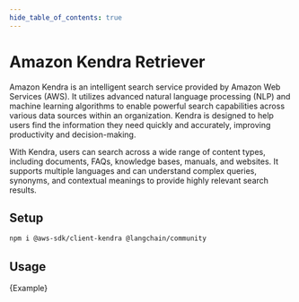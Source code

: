 ```yaml
---
hide_table_of_contents: true
---
```


# Amazon Kendra Retriever

Amazon Kendra is an intelligent search service provided by Amazon Web Services (AWS). It utilizes advanced natural language processing (NLP) and machine learning algorithms to enable powerful search capabilities across various data sources within an organization. Kendra is designed to help users find the information they need quickly and accurately, improving productivity and decision-making.

With Kendra, users can search across a wide range of content types, including documents, FAQs, knowledge bases, manuals, and websites. It supports multiple languages and can understand complex queries, synonyms, and contextual meanings to provide highly relevant search results.

## Setup


<IntegrationInstallTooltip></IntegrationInstallTooltip>

```bash npm2yarn
npm i @aws-sdk/client-kendra @langchain/community
```

## Usage


<CodeBlock language="typescript">{Example}</CodeBlock>
